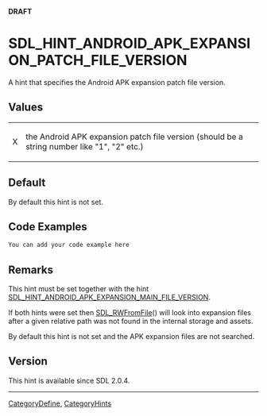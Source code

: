 <span color="red">'''DRAFT'''</span>

<!-- #*^*^*^*^*See http://wiki.libsdl.org/moin.cgi/SGEnumerations for details on editing this page*^*^*^*^* -->


= SDL_HINT_ANDROID_APK_EXPANSION_PATCH_FILE_VERSION =
A hint that specifies the Android APK expansion patch file version.




== Values ==
{|
|X
|the Android APK expansion patch file version (should be a string number like "1", "2" etc.)
|}


== Default ==
By default this hint is not set.


== Code Examples ==
<syntaxhighlight lang='c++'>
You can add your code example here
</syntaxhighlight>

<!-- #Leave this section as-is unless you have a code example to put in.  In that case, replace You can add your code example here with your code example following the Style Guide instructions.  Leave the rest of the markup alone and delete this comment. -->


== Remarks ==
This hint must be set together with the hint [[SDL_HINT_ANDROID_APK_EXPANSION_MAIN_FILE_VERSION]].

If both hints were set then [[SDL_RWFromFile]]() will look into expansion files after a given relative path was not found in the internal storage and assets.

By default this hint is not set and the APK expansion files are not searched.


== Version ==
This hint is available since SDL 2.0.4.

----
[[CategoryDefine]], [[CategoryHints]]
<!-- #See the Style Guide for instructions on editing the footer. -->
